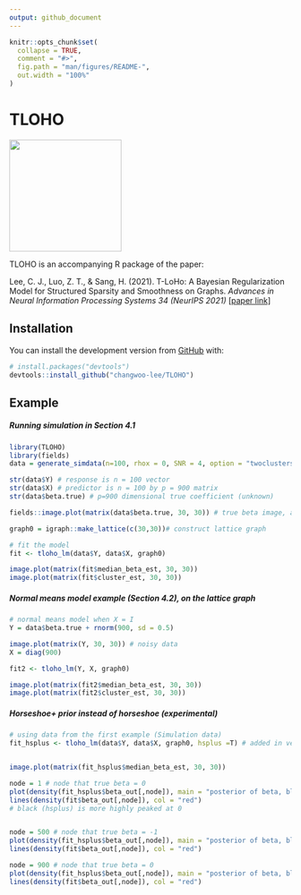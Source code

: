 ```yaml
---
output: github_document
---
```


<!-- README.md is generated from README.Rmd. Please edit that file -->

```r
knitr::opts_chunk$set(
  collapse = TRUE,
  comment = "#>",
  fig.path = "man/figures/README-",
  out.width = "100%"
)
```

# TLOHO
<img src="TLoHo_longvertical_text.png" width="200">
<!-- badges: start -->
<!-- badges: end -->

TLOHO is an accompanying R package of the paper:

Lee, C. J., Luo, Z. T., & Sang, H. (2021). T-LoHo: A Bayesian Regularization Model for Structured Sparsity and Smoothness on Graphs. *Advances in Neural Information Processing Systems 34 (NeurIPS 2021)* [[paper link]](https://proceedings.neurips.cc/paper/2021/hash/05a70454516ecd9194c293b0e415777f-Abstract.html)

## Installation

You can install the development version from [GitHub](https://github.com/) with:

``` r
# install.packages("devtools")
devtools::install_github("changwoo-lee/TLOHO")
```

## Example 

##### Running simulation in Section 4.1

```r
library(TLOHO)
library(fields)
data = generate_simdata(n=100, rhox = 0, SNR = 4, option = "twoclusters")

str(data$Y) # response is n = 100 vector
str(data$X) # predictor is n = 100 by p = 900 matrix
str(data$beta.true) # p=900 dimensional true coefficient (unknown)

fields::image.plot(matrix(data$beta.true, 30, 30)) # true beta image, assumed to be structured with many zeros

graph0 = igraph::make_lattice(c(30,30))# construct lattice graph

# fit the model 
fit <- tloho_lm(data$Y, data$X, graph0) 

image.plot(matrix(fit$median_beta_est, 30, 30))
image.plot(matrix(fit$cluster_est, 30, 30))
```

##### Normal means model example (Section 4.2), on the lattice graph

```r
# normal means model when X = I
Y = data$beta.true + rnorm(900, sd = 0.5)

image.plot(matrix(Y, 30, 30)) # noisy data
X = diag(900)

fit2 <- tloho_lm(Y, X, graph0)

image.plot(matrix(fit2$median_beta_est, 30, 30))
image.plot(matrix(fit2$cluster_est, 30, 30))
```

##### Horseshoe+ prior instead of horseshoe (experimental)

```r
# using data from the first example (Simulation data)
fit_hsplus <- tloho_lm(data$Y, data$X, graph0, hsplus =T) # added in ver 1.1.0 (experimental)


image.plot(matrix(fit_hsplus$median_beta_est, 30, 30))

node = 1 # node that true beta = 0
plot(density(fit_hsplus$beta_out[,node]), main = "posterior of beta, black:hsplus, red:hs ")
lines(density(fit$beta_out[,node]), col = "red")
# black (hsplus) is more highly peaked at 0


node = 500 # node that true beta = -1
plot(density(fit_hsplus$beta_out[,node]), main = "posterior of beta, black:hsplus, red:hs ")
lines(density(fit$beta_out[,node]), col = "red")

node = 900 # node that true beta = 0
plot(density(fit_hsplus$beta_out[,node]), main = "posterior of beta, black:hsplus, red:hs ")
lines(density(fit$beta_out[,node]), col = "red")


```














